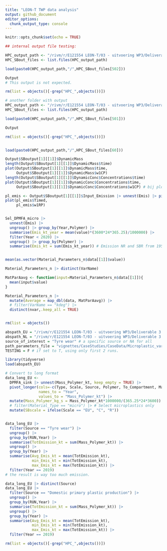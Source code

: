 ```yaml
---
title: "LEON-T TWP data analysis"
output: github_document
editor_options: 
  chunk_output_type: console
---
```


```r
knitr::opts_chunk$set(echo = TRUE)
```


```r
## internal output file testing:

HPC_output_path <- "/rivm/r/E121554 LEON-T/03 - uitvoering WP3/Deliverable 3.5/HPC_output"
HPC_SBout_files <- list.files(HPC_output_path)

load(paste0(HPC_output_path,"/",HPC_SBout_files[502]))

Output
# This output is not expected.

rm(list = objects()[-grep("HPC_",objects())])

# another folder with output
HPC_output_path <- "/rivm/r/E121554 LEON-T/03 - uitvoering WP3/Deliverable 3.5/Output"
HPC_SBout_files <- list.files(HPC_output_path)

load(paste0(HPC_output_path,"/",HPC_SBout_files[501]))

Output

rm(list = objects()[-grep("HPC_",objects())])



```

```r

load(paste0(HPC_output_path,"/",HPC_SBout_files[60]))

Output$SBoutput[1][[1]]$DynamicMass
length(Output$SBoutput[1][[1]]$DynamicMass$time)
plot(Output$SBoutput[1][[1]]$DynamicMass$time,
     Output$SBoutput[1][[1]]$DynamicMass$w1CP)
length(Output$SBoutput[1][[1]]$DynamicConc$Concentrations$time)
plot(Output$SBoutput[1][[1]]$DynamicConc$Concentrations$time,
     Output$SBoutput[1][[1]]$DynamicConc$Concentrations$w1CP) # bij plotten van bijvoorbeeld file 60, ziet de concentratie plot er erg vreemd uit, zou  ook twee stijgende lijnen moeten zijn

pl_emis <- Output$SBoutput[1][[1]]$Input_Emission |> unnest(Emis) |> pivot_wider(names_from = Abbr, values_from = value)
plot(pl_emis$Timed,
     pl_emis$w1RP)


Sel_DPMFA_micro |> 
  unnest(Emis) |> 
  ungroup() |> group_by(Year,Polymer) |> 
  summarise(Emis_kt_year = mean(value)*(3600*24*365.25)/1000000) |> 
  filter(Year < 2020) |> 
  ungroup() |> group_by(Polymer) |> 
  summarise(Emis_kt = sum(Emis_kt_year)) # Emission NR and SBR from 1950 up to 2019 in 1000 ton


mean(as.vector(Material_Parameters_n$data[[1]]$value))

Material_Parameters_n |> distinct(VarName)

MatParAavg <- function(input=Material_Parameters_n$data[[1]]){
  mean(input$value)
}

Material_Parameters_n |> 
  mutate(Average = map_dbl(data, MatParAavg)) |>
  # filter(VarName == "kdeg") |> 
  distinct(nvar,.keep_all = TRUE)


rm(list = objects())

```

```r
abspath_EU = "/rivm/r/E121554 LEON-T/03 - uitvoering WP3/Deliverable 3.5/DPMFA_EU.RData"
abspath_NL = "/rivm/r/E121554 LEON-T/03 - uitvoering WP3/Deliverable 3.5/DPMFA_NL.RData" # data file location
source_of_interest = "Tyre wear" # a specific source or NA for all
path_parameters_file = "vignettes/CaseStudies/CaseData/Microplastic_variables_v1.xlsx"
TESTING = F # if set to T, using only first 2 runs.

library(tidyverse)
load(abspath_EU)

# Convert to long format
data_long_EU <- 
  DPMFA_sink |> unnest(Mass_Polymer_kt, keep_empty = TRUE) |> 
  pivot_longer(cols=-c(Type, Scale, Source, Polymer, To_Compartment, Material_Type, iD_source, RUN),
               names_to = "Year",
               values_to = "Mass_Polymer_kt") |>
  mutate(Mass_Polymer_kg_s = Mass_Polymer_kt*1000000/(365.25*24*3600)) |> # Convert kt/year to kg/s
  # filter(Material_Type == "micro") |> # Select microplastics only
  mutate(SBscale = ifelse(Scale == "EU", "C", "R")) 


data_long_EU |> 
  filter(Source == "Tyre wear") |> 
  ungroup() |> 
  group_by(RUN,Year) |> 
  summarise(TotEmission_kt = sum(Mass_Polymer_kt)) |> 
  ungroup() |> 
  group_by(Year) |> 
  summarise(Avg_Emis_kt = mean(TotEmission_kt),
            min_Emis_kt = min(TotEmission_kt),
            max_Emis_kt = max(TotEmission_kt)) |> 
  filter(Year == 2019)
# the result is way too much emission.

data_long_EU |> distinct(Source)
data_long_EU |> 
  filter(Source == "Domestic primary plastic production") |> 
  ungroup() |> 
  group_by(RUN,Year) |> 
  summarise(TotEmission_kt = sum(Mass_Polymer_kt)) |> 
  ungroup() |> 
  group_by(Year) |> 
  summarise(Avg_Emis_kt = mean(TotEmission_kt),
            min_Emis_kt = min(TotEmission_kt),
            max_Emis_kt = max(TotEmission_kt)) |> 
  filter(Year == 2019)

rm(list = objects()[-grep("HPC_",objects())])

```

